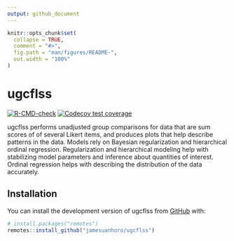 ```yaml
---
output: github_document
---
```


```r
knitr::opts_chunk$set(
  collapse = TRUE,
  comment = "#>",
  fig.path = "man/figures/README-",
  out.width = "100%"
)
```

# ugcflss

<!-- badges: start -->
[![R-CMD-check](https://github.com/jamesuanhoro/ugcflss/actions/workflows/R-CMD-check.yaml/badge.svg)](https://github.com/jamesuanhoro/ugcflss/actions/workflows/R-CMD-check.yaml)
[![Codecov test coverage](https://codecov.io/gh/jamesuanhoro/ugcflss/branch/main/graph/badge.svg)](https://app.codecov.io/gh/jamesuanhoro/ugcflss?branch=main)
<!-- badges: end -->

ugcflss performs unadjusted group comparisons for data that are sum scores of
of several Likert items, and produces plots that help describe patterns in the
data. Models rely on Bayesian regularization and hierarchical ordinal regression.
Regularization and hierarchical modeling help with stabilizing model parameters
and inference about quantities of interest. Ordinal regression helps with
describing the distribution of the data accurately.

## Installation

You can install the development version of ugcflss from [GitHub](https://github.com/) with:

``` r
# install.packages("remotes")
remotes::install_github("jamesuanhoro/ugcflss")
```
